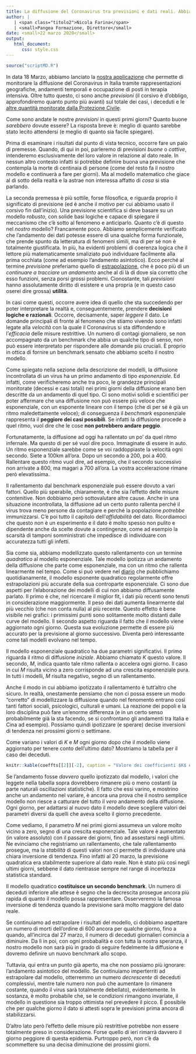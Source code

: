 ```yaml
---
title: La diffusione del Coronavirus tra previsioni e dati reali. Abbiamo superato il picco?<br><small>Probabilmente non del tutto.</small>
author: |
   | <span class="titolo2">Nicola Farina</span>
   | <small>Pangea Formazione, Direttore</small>
date: <small>22 marzo 2020</small>
output: 
   html_document:
      css: style.css
---
```


```r
source("scriptMD.R")
```


In data 18 Marzo, abbiamo lanciato la [nostra applicazione](https://www.pangeadds.eu/demos/CoVid19/) che permette di monitorare la diffusione del Coronavirus in Italia tramite rappresentazioni geografiche, andamenti temporali e occupazione di posti in terapia intensiva. Oltre tutto questo, ci sono anche *previsioni* (il corsivo è d'obbligo, approfondiremo quanto punto più avanti) sul totale dei casi, i deceduti e le [altre quantità monitorate dalla Protezione Civile](https://github.com/pcm-dpc/COVID-19).

Come sono andate le nostre *previsioni* in questi primi giorni? Quanto buone *sarebbero* dovute essere? La risposta breve è: meglio di quanto sarebbe stato lecito attendersi (e meglio di quanto sia facile spiegare).

Prima di esaminare i risultati dal punto di vista tecnico, occorre fare un paio di premesse. Quando, di qui in poi, parleremo di  previsioni *buone* o *cattive*, intenderemo esclusivamente del loro valore in relazione al dato reale. In nessun altro contesto infatti si potrebbe definire buona una previsione che contempla la morte di centinaia di persone (come del resto fa il nostro modello e continuerà a fare per giorni). Ma al modello matematico che giace al di sotto della realtà e la astrae non interessa affatto di *cosa* si stia parlando.

La seconda premessa è più sottile, forse filosofica, e riguarda proprio il significato di previsione (ed è anche il motivo per cui abbiamo usato il corsivo fin dall'inizio). Una previsione scientifica si deve basare su un modello *robusto*, con solide basi logiche e capace di spiegare il meccanismo che c'è sotto al fenomeno e anticiparlo. Quanto c'è di questo nel *nostro* modello? Francamente poco. Abbiamo semplicemente verificato che l'andamento dei dati potesse essere di una qualche forma funzionale, che prende spunto da letteratura di fenomeni simili, ma di per sé non è totalmente giustificata. In più, ha evidenti problemi di coerenza logica che il lettore più matematicamente smaliziato può individuare facilmente alla prima occhiata (come ad esempio l'andamento asintotico). Ecco perché al termine *previsione* preferiamo quello di [estrapolazione](https://it.wikipedia.org/wiki/Estrapolazione), che è poco più di un *continuare a tracciare un andamento* anche al di là di dove sia corretto che esso funzioni, senza porsi grossi problemi. Cionostante, tali *previsioni* hanno assolutamente diritto di esistere e una propria (e in questo caso oserei dire grossa) **utilità**. 

In casi come questi, occorre avere idea di quello che sta succedendo per poter interpretare la realtà e, conseguentemente, prendere **decisioni logiche e razionali**. Occorre, decisamente, saper *leggere* il dato. Le domande principali di fronte al fenomeno che stiamo vivendo sono infatti legate alla *velocità* con la quale il Coronavirus si sta diffondendo e l'*efficacia* delle misure restrittive. Un numero di contagi giornaliero, se  non accompagnato da un benchmark che abbia un qualche tipo di senso, non può essere interpretato per rispondere alle domande più cruciali. &Egrave; proprio in ottica di fornire un benchmark sensato che abbiamo scelto il nostro modello.

Come spiegato nella sezione della descrizione dei modelli, la diffusione incontrollata di un virus ha un primo andamento di tipo *esponenziale*. Ed infatti, come verificheremo anche tra poco, le grandezze principali monitorate (decessi e casi totali) nei primi giorni della diffusione erano ben descritte da un andamento di quel tipo. Ci sono motivi solidi e scientifici per poter affermare che una diffusione non può essere più veloce che esponenziale, con un esponente lineare con il tempo (che di per sé è già un ritmo maledettamente veloce); di conseguenza il *benchmark* esponenziale rappresenta il **peggiore dei casi possibili**. Se infatti la diffusione procede a quel ritmo, vuol dire che le cose **non potrebbero andare peggio**.

Fortunatamente, la diffusione ad oggi ha rallentato un po' da quel ritmo infernale. Ma questo di per sé vuol dire poco. Immaginate di essere in auto. Un ritmo esponenziale sarebbe come se voi raddoppiaste la velocità ogni secondo. Siete a 100km all'ora. Dopo un secondo a 200, poi a 400. Rallentare questo ritmo vuol dire, ad esempio, che il secondo successivo non arrivate a 800, ma magari a 700 all'ora. La vostra accelerazione rimane però elevatissima. 

Il rallentamento dal benchmark esponenziale può essere dovuto a vari fattori. Quello più sperabile, chiaramente, è che sia l'effetto delle misure contenitive. Non dobbiamo però sottovalutare altre cause. Anche in una situazione incontrollata, la diffusione ad un certo punto rallenta perché il virus trova meno persone da contagiare e perché la popolazione *potrebbe* immunizzarsi. C'è poi tutto il capitolo dell'*affidabilità* del dato. Ricordiamoci che questo non è un esperimento e il dato è molto spesso non pulito e dipendente anche da scelte dovute a contingenze, come ad esempio la scarsità di tamponi somministrati che impedisce di individuare con accuratezza tutti gli infetti.

Sia come sia, abbiamo modellizzato questo rallentamento con un termine *quadratico* al modello esponenziale. Tale modello ipotizza un andamento della diffusione che parte come esponenziale, ma con un ritmo che rallenta linearmente nel tempo. Come si può vedere nel [diario](./tabReport.html) che pubblichiamo quotidianamente, il modello esponente quadratico regolarmente offre estrapolazioni più accurate della sua controparte esponenziale. Ci sono due aspetti per l'elaborazione dei modelli di cui non abbiamo diffusamente parlato. Il primo è che, nel ricercare il miglior fit, i dati più recenti sono tenuti in considerazione maggiormente. Il peso dei dati aumenta linearmente dal più vecchio (che non conta nulla) al più recente. Questo effetto è bene visibile nei grafici: i primissimi punti sono solitamente molto distanti dalle curve del modello. Il secondo aspetto riguarda il fatto che il modello viene aggiornato ogni giorno. Questa sua evoluzione permette di essere più accurato per la previsione al giorno successivo. Diventa però interessante come tali modelli evolvano nel tempo.

Il modello esponenziale quadratico ha due parametri significativi. Il primo riguarda il ritmo di diffusione *iniziale*. Abbiamo chiamato $K$ questo valore. Il secondo, $M$, indica quanto tale ritmo rallenta o accelera ogni giorno. Il caso in cui $M$ risulta vicino a zero corrisponde ad una crescita esponenziale pura. In tutti i modelli, $M$ risulta negativo, segno di un rallentamento.

Anche il modo in cui abbiamo ipotizzato il rallentamento è tutt'altro che sicuro. In realtà, onestamente pensiamo che non ci possa essere un modo "corretto" di modellizzare la diffusione quando nel fenomento entrano così tanti fattori sociali, psicologici, culturali e umani. La reazione dei popoli e la loro disciplina può fare un'enorme differenza (e in un certo senso probabilmente già la sta facendo, se si confrontano gli andamenti tra Italia e Cina ad esempio). Possiamo quindi ipotizzare (e sperare) decise inversioni di tendenza nei prossimi giorni o settimane. 

Come variano i valori di $K$ e $M$ ogni giorno dopo che il modello viene aggiornato per tenere conto dell'ultimo dato? Mostriamo la tabella per il caso dei deceduti. 

 
```r
knitr::kable(coeffts[[2]][-2], caption = "Valore dei coefficienti $K$ e $M$ in funzione dell'aggiornamento del modello")
```

Se l'andamento fosse *davvero* quello ipotizzato dal modello, i valori che leggete nella tabella sopra dovrebbero rimanere più o meno costanti (a parte naturali oscillazioni statistiche). Il fatto che essi varino, e mostrino anche un andamento nel variare, è ancora una prova che il nostro semplice modello non riesce a catturare del tutto il *vero* andamento della diffusione. Ogni giorno, per adattarsi al nuovo dato il modello deve scegliere valori dei parametri diversi da quelli che aveva scelto il giorno precedente.

Come vediamo, il parametro $M$ nei primi giorni assumeva un valore molto vicino a zero, segno di una crescita esponenziale. Tale valore è aumentato (in valore assoluto) con il passare dei giorni, fino ad assestarsi negli ultimi. Ne evinciamo che registriamo un rallentamento, che tale rallentamento prosegue, ma la *stabilità* di questi valori non ci permette di individuare una chiara inversione di tendenza. Fino infatti al 20 marzo, la previsione quadratica era stabilmente superiore al dato reale. Non è stato più così negli ultimi giorni, sebbene il dato rientrasse sempre nel range di incertezza statistica standard. 

Il modello quadratico **costituisce un secondo benchmark**. Un numero di deceduti inferiore alle attese è segno che la decrescita prosegue ancora più rapida di quanto il modello possa rappresentare. Osserveremo la famosa inversione di tendenza quando la previsione sarà molto maggiore del dato reale. 

Se continuiamo ad estrapolare i risultati del modello, ci dobbiamo aspettare un numero di morti dell'ordine di 600 ancora per qualche giorno, fino a quando, all'incirca dal 27 marzo, il numero di deceduti giornalieri comincia a diminuire. Da lì in poi, con ogni probabalità e con tutta la nostra speranza, il nostro modello non sarà più in grado di seguire fedelmente la diffusione e dovremo definire un nuovo benchmark allo scopo. 

Tuttavia, qui entra un punto già aperto, ma che non possiamo più ignorare: l'andamento asintotico del modello. Se continuiamo imperterriti ad estrapolare dal modello, otterremmo un numero *decrescente* di deceduti complessivi, mentre tale numero non può che aumentare (o rimanere costante, quando il virus sarà totalmente debellato), evidentemente. In sostanza, è molto probabile che, se le condizioni rimangono invariate, il modello in questione sia troppo ottimista nel prevedere il picco. &Egrave; possibile che per qualche giorno il dato si attesti sopra le previsioni prima ancora di stabilizzarsi.

D'altro lato però l'effetto delle misure più restrittive potrebbe non essere totalmente preso in considerazione. Forse quello di ieri rimarrà davvero il giorno peggiore di questa epidemia. Purtroppo però, non c'è da scommettere su una decisa diminuzione dei prossimi giorni.





